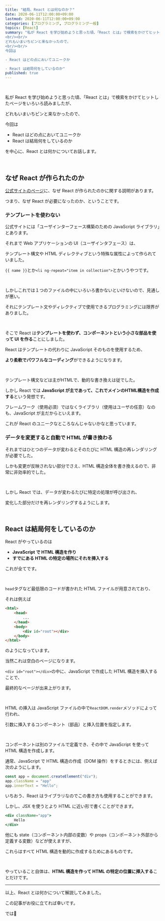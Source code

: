 ```yaml
---
title: "結局、React とは何なのか？"
date: 2020-06-11T12:00:00+09:00
lastmod: 2020-06-11T12:00:00+09:00
categories: [プログラミング, プログラミング一般]
topics: [React]
summary: "私が React を学び始めようと思った頃、「React とは」で検索をかけてヒットしたページをいろいろ読みましたが、
<br/><br/>
どれもいまいちピンと来なかったので、
<br/><br/>
今回は

- React はどの点においてユニークか

- React は結局何をしているのか"
published: true
---
```


<tweet id="1270984637003689985" />

<br/>

私が React を学び始めようと思った頃、「React とは」で検索をかけてヒットしたページをいろいろ読みましたが、

どれもいまいちピンと来なかったので、

今回は

- React はどの点においてユニークか
- React は結局何をしているのか

を中心に、React とは何かについてお話します。

<br/>

## なぜ React が作られたのか

[公式サイトのページ](https://ja.reactjs.org/blog/2013/06/05/why-react.html)に、なぜ React が作られたのかに関する説明があります。

つまり、なぜ React が必要になったのか、ということです。

### テンプレートを使わない

公式サイトには「ユーザインターフェース構築のための JavaScript ライブラリ」とあります。

それまで Web アプリケーションの UI（ユーザインタフェース）は、

テンプレート構文や HTML ディレクティブという特殊な属性によって作られていました。

`{{ name }}`とか`<li ng-repeat="item in collection">`とかいうやつです。

<br/>

しかしこれでは１つのファイルの中にいろいろ書かないといけないので、見通しが悪い。

それにテンプレート文やディレクティブで使用できるプログラミングには限界がありました。

<br/>

そこで React は**テンプレートを使わず、コンポーネントという小さな部品を使って UI を作る**ことにしました。

React はテンプレートの代わりに JavaScript そのものを使用するため、

**より柔軟でパワフルなコーディング**ができるようになります。

<br/>

テンプレート構文などは主がHTMLで、動的な書き換えは従でした。

しかし React では **JavaScript が主であって、これでメインのHTML構造を作成する**という発想です。

フレームワーク（使用必須）ではなくライブラリ（使用はユーザの任意）なのも、JavaScript が主だからといえます。

これが React のユニークなところなんじゃないかなと思っています。

### データを変更すると自動で HTML が書き換わる

それまではひとつのデータが変わるとそのたびに HTML 構造の再レンダリングが必要でした。

しかも変更が反映されない部分でさえ、HTML 構造全体を書き換えるので、非常に非効率的でした。

<br/>

しかし React では、データが変わるたびに特定の処理が呼び出され、

変化した部分だけを再レンダリングするようにします。

<br/>

## React は結局何をしているのか

React がやっているのは

- **JavaScript で HTML 構造を作り**
- **すでにある HTML の特定の場所にそれを挿入する**

これが全てです。

<br/>

`head`タグなど最低限のコードが書かれた HTML ファイルが用意されており、

それは例えば

```html
<html>
    <head>
        ...
    </head>
    <body>
        <div id="root"></div>
    </body>
</html>
```

のようになっています。

当然これは空白のページになります。

`<div id="root"></div>`の中に、JavaScript で作成した HTML 構造を挿入することで、

最終的なページが出来上がります。

<br/>

HTML の挿入は JavaScript ファイルの中で`ReactDOM.render`メソッドによって行われ、

引数に挿入するコンポーネント（部品）と挿入位置を指定します。

<br/>

コンポーネントは別のファイルで定義でき、その中で JavaScript を使って HTML 構造を作成します。

通常、JavaScript で HTML 構造の作成（DOM 操作）をするときには、例えば次のようにします。

```js
const app = document.createElement("div");
app.className = "app"
app.innerText = "Hello";
```

いちおう、React はライブラリなのでこの書き方も使用することができます。

しかし、JSX を使うとより HTML に近い形で書くことができます。

```jsx
<div className="app">
    Hello
</div>
```

他にも state（コンポーネント内部の変数）や props（コンポーネント外部から定義する変数）などが使えますが、

これらはすべて HTML 構造を動的に作成するためにあるものです。

<br/>

やっていること自体は、**HTML 構造を作って HTML の特定の位置に挿入する**ことだけです。

---

以上、React とは何かについて解説してみました。

この記事がお役に立てれば幸いです。

では👋
